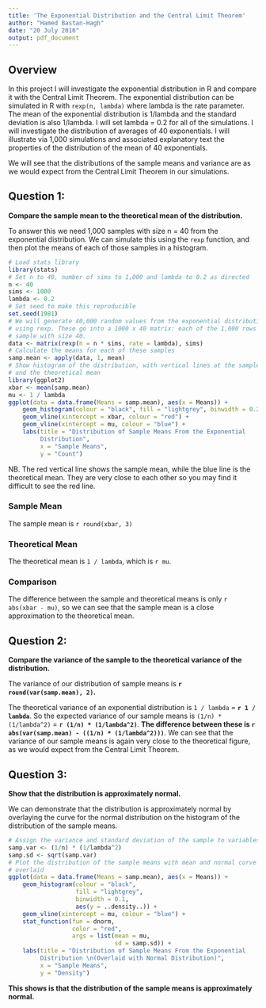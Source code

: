 ```yaml
---
title: 'The Exponential Distribution and the Central Limit Theorem'
author: "Hamed Bastan-Hagh"
date: "20 July 2016"
output: pdf_document
---
```


## Overview
In this project I will investigate the exponential distribution in R and 
compare it with the Central Limit Theorem. The exponential distribution can be 
simulated in R with `rexp(n, lambda)` where lambda is the rate parameter. The 
mean of the exponential distribution is 1/lambda and the standard deviation is 
also 1/lambda. I will set lambda = 0.2 for all of the simulations. I will 
investigate the distribution of averages of 40 exponentials. I will illustrate 
via 1,000 simulations and associated explanatory text the properties of the 
distribution of the mean of 40 exponentials.

We will see that the distributions of the sample means and variance are as we 
would expect from the Central Limit Theorem in our simulations.

## Question 1:  
**Compare the sample mean to the theoretical mean of the distribution.**

To answer this we need 1,000 samples with size n = 40 from the exponential 
distribution. We can simulate this using the `rexp` function, and then plot the 
means of each of those samples in a histogram.

``` r
# Load stats library
library(stats)
# Set n to 40, number of sims to 1,000 and lambda to 0.2 as directed
n <- 40
sims <- 1000
lambda <- 0.2
# Set seed to make this reproducible
set.seed(1981)
# We will generate 40,000 random values from the exponential distribution 
# using rexp. These go into a 1000 x 40 matrix: each of the 1,000 rows is one 
# sample with size 40.
data <- matrix(rexp(n = n * sims, rate = lambda), sims)
# Calculate the means for each of these samples
samp.mean <- apply(data, 1, mean)
# Show histogram of the distribution, with vertical lines at the sample mean
# and the theoretical mean
library(ggplot2)
xbar <- mean(samp.mean)
mu <- 1 / lambda
ggplot(data = data.frame(Means = samp.mean), aes(x = Means)) +
    geom_histogram(colour = "black", fill = "lightgrey", binwidth = 0.2) +
    geom_vline(xintercept = xbar, colour = "red") +
    geom_vline(xintercept = mu, colour = "blue") +
    labs(title = "Distribution of Sample Means From the Exponential 
         Distribution",
         x = "Sample Means",
         y = "Count")
```

NB. The red vertical line shows the sample mean, while the blue line is the 
theoretical mean. They are very close to each other so you may find it 
difficult to see the red line.

### Sample Mean
The sample mean is `r round(xbar, 3)`

### Theoretical Mean
The theoretical mean is `1 / lambda`, which is `r mu`.

### Comparison
The difference between the sample and theoretical means is only 
`r abs(xbar - mu)`, so we can see that the sample mean is a close approximation 
to the theoretical mean.

## Question 2: 
**Compare the variance of the sample to the theoretical variance of the 
distribution.**

The variance of our distribution of sample means is 
**`r round(var(samp.mean), 2)`.**

The theoretical variance of an exponential distribution is `1 / lambda` = 
**`r 1 / lambda`**. So the expected variance of our sample means is 
`(1/n) * (1/lambda^2)` = **`r (1/n) * (1/lambda^2)`**. **The difference between 
these is `r abs(var(samp.mean) - ((1/n) * (1/lambda^2)))`**. We can see that 
the variance of our sample means is again very close to the theoretical figure, 
as we would expect from the Central Limit Theorem.

## Question 3:
**Show that the distribution is approximately normal.**

We can demonstrate that the distribution is approximately normal by overlaying 
the curve for the normal distribution on the histogram of the distribution of 
the sample means.

``` r
# Assign the variance and standard deviation of the sample to variables
samp.var <- (1/n) * (1/lambda^2)
samp.sd <- sqrt(samp.var)
# Plot the distribution of the sample means with mean and normal curve 
# overlaid
ggplot(data = data.frame(Means = samp.mean), aes(x = Means)) +
    geom_histogram(colour = "black", 
                   fill = "lightgrey", 
                   binwidth = 0.1,
                   aes(y = ..density..)) +
    geom_vline(xintercept = mu, colour = "blue") +
    stat_function(fun = dnorm, 
                  color = "red",
                  args = list(mean = mu,
                              sd = samp.sd)) +
    labs(title = "Distribution of Sample Means From the Exponential 
         Distribution \n(Overlaid with Normal Distribution)",
         x = "Sample Means",
         y = "Density")
```

**This shows is that the distribution of the sample means is approximately 
normal.**